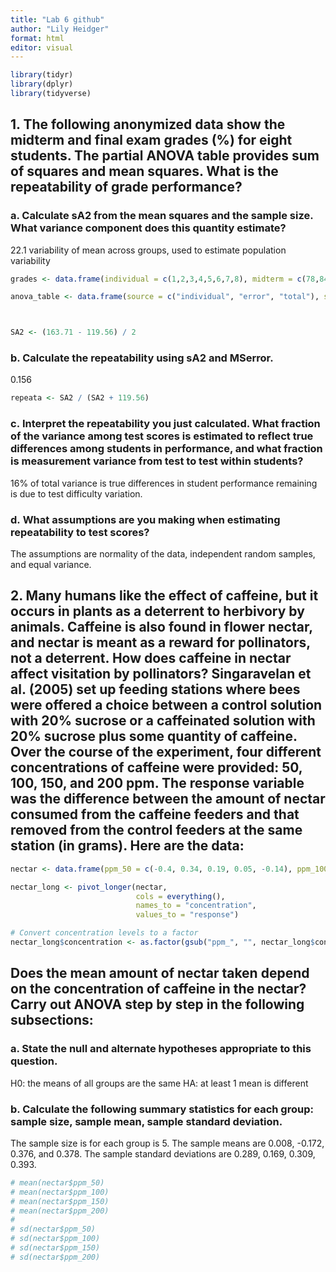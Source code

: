 ```yaml
---
title: "Lab 6 github"
author: "Lily Heidger"
format: html
editor: visual
---
```


```r
library(tidyr)
library(dplyr)
library(tidyverse)
```


## 1. The following anonymized data show the midterm and final exam grades (%) for eight students. The partial ANOVA table provides sum of squares and mean squares. What is the repeatability of grade performance?

### a. Calculate sA2 from the mean squares and the sample size. What variance component does this quantity estimate? 
22.1
variability of mean across groups, used to estimate population variability
```r
grades <- data.frame(individual = c(1,2,3,4,5,6,7,8), midterm = c(78,84,94,82,58,62,81,80), final = c(81,65,75,62,60,86,92,89))

anova_table <- data.frame(source = c("individual", "error", "total"), sum_of_squares = c(1145.94, 956.5, 2102.44), df = c(7,8, NA), mean_squares = c(163.71, 119.56, NA))



SA2 <- (163.71 - 119.56) / 2
```

### b. Calculate the repeatability using sA2 and MSerror. 
0.156
```r
repeata <- SA2 / (SA2 + 119.56) 
```

### c. Interpret the repeatability you just calculated. What fraction of the variance among test scores is estimated to reflect true differences among students in performance, and what fraction is measurement variance from test to test within students?
16% of total variance is true differences in student performance
remaining is due to test difficulty variation. 

### d. What assumptions are you making when estimating repeatability to test scores?
The assumptions are normality of the data, independent random samples, and equal variance. 

## 2. Many humans like the effect of caffeine, but it occurs in plants as a deterrent to herbivory by animals. Caffeine is also found in flower nectar, and nectar is meant as a reward for pollinators, not a deterrent. How does caffeine in nectar affect visitation by pollinators? Singaravelan et al. (2005) set up feeding stations where bees were offered a choice between a control solution with 20% sucrose or a caffeinated solution with 20% sucrose plus some quantity of caffeine. Over the course of the experiment, four different concentrations of caffeine were provided: 50, 100, 150, and 200 ppm. The response variable was the difference between the amount of nectar consumed from the caffeine feeders and that removed from the control feeders at the same station (in grams). Here are the data:
```r
nectar <- data.frame(ppm_50 = c(-0.4, 0.34, 0.19, 0.05, -0.14), ppm_100 =  c(0.01, -0.39, -0.08, -0.09, -0.31), ppm_150 = c(0.65, 0.53, 0.39, -0.15, 0.46), ppm_200 = c(0.24, 0.44, 0.13, 1.03, 0.05))

nectar_long <- pivot_longer(nectar, 
                            cols = everything(), 
                            names_to = "concentration", 
                            values_to = "response")

# Convert concentration levels to a factor
nectar_long$concentration <- as.factor(gsub("ppm_", "", nectar_long$concentration))
```

## Does the mean amount of nectar taken depend on the concentration of caffeine in the nectar? Carry out ANOVA step by step in the following subsections:

### a. State the null and alternate hypotheses appropriate to this question.
H0: the means of all groups are the same
HA: at least 1 mean is different

### b. Calculate the following summary statistics for each group: sample size, sample mean, sample standard deviation.
The sample size is for each group is 5. 
The sample means are 0.008, -0.172, 0.376, and 0.378. 
The sample standard deviations are 0.289, 0.169, 0.309, 0.393. 
```r
# mean(nectar$ppm_50)
# mean(nectar$ppm_100)
# mean(nectar$ppm_150)
# mean(nectar$ppm_200)
# 
# sd(nectar$ppm_50)
# sd(nectar$ppm_100)
# sd(nectar$ppm_150)
# sd(nectar$ppm_200)
```